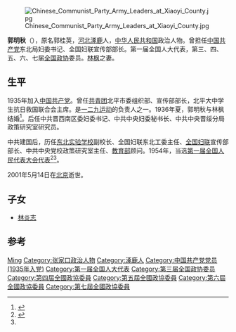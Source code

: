 [[File:Chinese_Communist_Party_Army_Leaders_at_Xiaoyi_County.jpg|thumb]]

'''郭明秋'''（{{bd|1917年||2001年}}），原名郭桂英，[[河北|河北]][[涿鹿|涿鹿]]人，[[中华人民共和国|中华人民共和国]]政治人物。曾担任[[中国共产党|中国共产党]]东北局妇委书记、全国妇联宣传部部长。第一届全国人大代表，第三、四、五、六、七届[[全国政协|全国政协]]委员。[[林枫|林枫]]之妻。

== 生平 ==
1935年加入[[中国共产党|中国共产党]]。曾任[[中國共產主義青年團|共青团]]北平市委组织部、宣传部部长，北平大中学生抗日救国联合会主席。是[[一二九运动|一二九运动]]的负责人之一。1936年夏，郭明秋与林枫结婚<ref>{{cite book|language=zh-hans|title=老革命家的恋爱、婚姻和家庭生活|author=赵长安|year=1985|location=北京|publisher=工人出版社|pages=288}}</ref>。后任中共晋西南区委妇委书记、中共中央妇委秘书长、中共中央晋绥分局政策研究室研究员。

中共建国后，历任[[东北实验学校|东北实验学校]]副校长、全国妇联东北工委主任、[[全国妇联|全国妇联]]宣传部部长、中共中央党校政策研究室主任、[[中华人民共和国教育部|教育部]]顾问。1954年，当选[[第一届全国人民代表大会代表名单|第一届全国人民代表大会代表]]<ref name="#1">{{cite book|author=全国人民代表大会常务委员会办公厅|title=中华人民共和国第一届全国人民代表大会代表名单|year=1955年|publisher=全国人民代表大会常务委员会办公厅|url=http://book.ucdrs.superlib.net/views/specific/2929/bookDetail.jsp?dxNumber=000005772167&d=546843D0AE2464CD1C95896344A85614&fenlei=04070402|access-date=2015-01-25|archive-date=2019-01-24|archive-url=https://web.archive.org/web/20190124105450/http://book.ucdrs.superlib.net/views/specific/2929/bookDetail.jsp?dxNumber=000005772167&d=546843D0AE2464CD1C95896344A85614&fenlei=04070402|dead-url=no}}</ref><ref name="#1"/>。

2001年5月14日在[[北京|北京]]逝世。

== 子女 ==
* [[林炎志|林炎志]]

== 参考 ==
{{reflist}}

{{中华全国民主妇女联合会第二届执行委员会}}
{{中华人民共和国妇女联合会第三届执行委员会}}
{{中华全国妇女联合会第四届执行委员会}}
{{林枫家系}}

{{Authority control}}
{{DEFAULTSORT:Guo郭}}
[[Category:郭姓|Ming]]
[[Category:张家口政治人物|Category:张家口政治人物]]
[[Category:涿鹿人|Category:涿鹿人]]
[[Category:中国共产党党员_(1935年入党)|Category:中国共产党党员 (1935年入党)]]
[[Category:第一届全国人大代表|Category:第一届全国人大代表]]
[[Category:第三届全国政协委员|Category:第三届全国政协委员]]
[[Category:第四屆全國政協委員|Category:第四屆全國政協委員]]
[[Category:第五屆全國政協委員|Category:第五屆全國政協委員]]
[[Category:第六屆全國政協委員|Category:第六屆全國政協委員]]
[[Category:第七屆全國政協委員|Category:第七屆全國政協委員]]